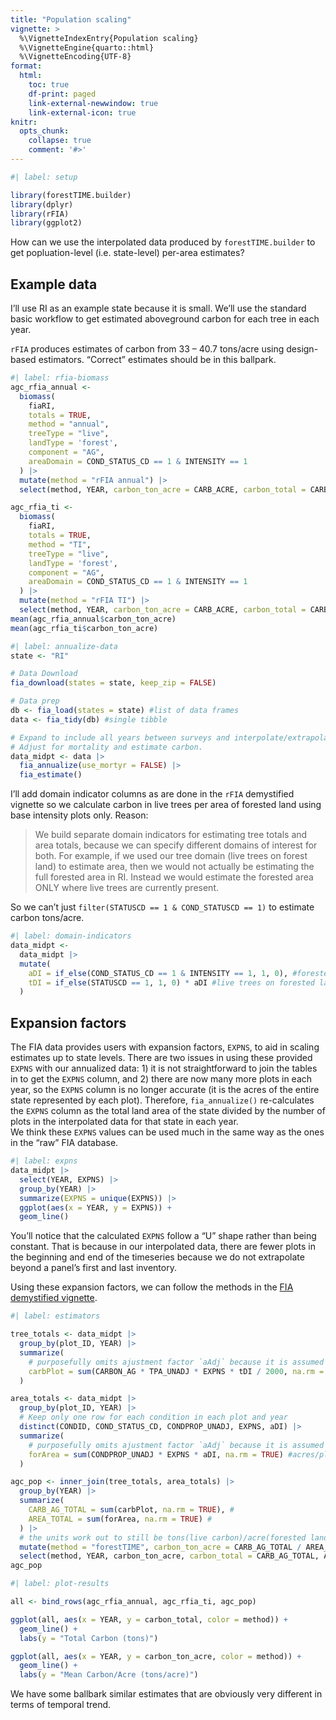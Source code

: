 ```yaml
---
title: "Population scaling"
vignette: >
  %\VignetteIndexEntry{Population scaling}
  %\VignetteEngine{quarto::html}
  %\VignetteEncoding{UTF-8}
format:
  html:
    toc: true
    df-print: paged
    link-external-newwindow: true
    link-external-icon: true
knitr:
  opts_chunk:
    collapse: true
    comment: '#>'
---
```


```r
#| label: setup

library(forestTIME.builder)
library(dplyr)
library(rFIA)
library(ggplot2)
```

How can we use the interpolated data produced by `forestTIME.builder` to get popluation-level (i.e. state-level) per-area estimates?

## Example data

I'll use RI as an example state because it is small.
We'll use the standard basic workflow to get estimated aboveground carbon for each tree in each year.

::: callout-important
`rFIA` produces estimates of carbon from 33 -- 40.7 tons/acre using design-based estimators.
"Correct" estimates should be in this ballpark.

```r
#| label: rfia-biomass
agc_rfia_annual <-
  biomass(
    fiaRI,
    totals = TRUE,
    method = "annual",
    treeType = "live",
    landType = 'forest',
    component = "AG",
    areaDomain = COND_STATUS_CD == 1 & INTENSITY == 1
  ) |>
  mutate(method = "rFIA annual") |>
  select(method, YEAR, carbon_ton_acre = CARB_ACRE, carbon_total = CARB_TOTAL)

agc_rfia_ti <-
  biomass(
    fiaRI,
    totals = TRUE,
    method = "TI",
    treeType = "live",
    landType = 'forest',
    component = "AG",
    areaDomain = COND_STATUS_CD == 1 & INTENSITY == 1
  ) |>
  mutate(method = "rFIA TI") |>
  select(method, YEAR, carbon_ton_acre = CARB_ACRE, carbon_total = CARB_TOTAL)
mean(agc_rfia_annual$carbon_ton_acre)
mean(agc_rfia_ti$carbon_ton_acre)
```
:::

```r
#| label: annualize-data
state <- "RI"

# Data Download
fia_download(states = state, keep_zip = FALSE)

# Data prep
db <- fia_load(states = state) #list of data frames
data <- fia_tidy(db) #single tibble

# Expand to include all years between surveys and interpolate/extrapolate
# Adjust for mortality and estimate carbon.
data_midpt <- data |>
  fia_annualize(use_mortyr = FALSE) |>
  fia_estimate()
```

I'll add domain indicator columns as are done in the `rFIA` demystified vignette so we calculate carbon in live trees per area of forested land using base intensity plots only.
Reason:

> We build separate domain indicators for estimating tree totals and area totals, because we can specify different domains of interest for both.
> For example, if we used our tree domain (live trees on forest land) to estimate area, then we would not actually be estimating the full forested area in RI.
> Instead we would estimate the forested area ONLY where live trees are currently present.

So we can't just `filter(STATUSCD == 1 & COND_STATUSCD == 1)` to estimate carbon tons/acre.

```r
#| label: domain-indicators
data_midpt <-
  data_midpt |>
  mutate(
    aDI = if_else(COND_STATUS_CD == 1 & INTENSITY == 1, 1, 0), #forested land
    tDI = if_else(STATUSCD == 1, 1, 0) * aDI #live trees on forested land
  )
```

## Expansion factors

The FIA data provides users with expansion factors, `EXPNS`, to aid in scaling estimates up to state levels.
There are two issues in using these provided `EXPNS` with our annualized data: 1) it is not straightforward to join the tables in to get the `EXPNS` column, and 2) there are now many more plots in each year, so the `EXPNS` column is no longer accurate (it is the acres of the entire state represented by each plot). 
Therefore, `fia_annualize()` re-calculates the `EXPNS` column as the total land area of the state divided by the number of plots in the interpolated data for that state in each year.  
We think these `EXPNS` values can be used much in the same way as the ones in the "raw" FIA database.

```r
#| label: expns
data_midpt |>
  select(YEAR, EXPNS) |>
  group_by(YEAR) |>
  summarize(EXPNS = unique(EXPNS)) |>
  ggplot(aes(x = YEAR, y = EXPNS)) +
  geom_line()
```

You'll notice that the calculated `EXPNS` follow a "U" shape rather than being constant.
That is because in our interpolated data, there are fewer plots in the beginning and end of the timeseries because we do not extrapolate beyond a panel's first and last inventory.

Using these expansion factors, we can follow the methods in the [FIA demystified vignette](https://doserlab.com/files/rfia/articles/fiademystified#without-sampling-errors).

```r
#| label: estimators

tree_totals <- data_midpt |>
  group_by(plot_ID, YEAR) |>
  summarize(
    # purposefully omits ajustment factor `aAdj` because it is assumed to be 1
    carbPlot = sum(CARBON_AG * TPA_UNADJ * EXPNS * tDI / 2000, na.rm = TRUE), #tons/plot
  )

area_totals <- data_midpt |>
  group_by(plot_ID, YEAR) |>
  # Keep only one row for each condition in each plot and year
  distinct(CONDID, COND_STATUS_CD, CONDPROP_UNADJ, EXPNS, aDI) |>
  summarize(
    # purposefully omits ajustment factor `aAdj` because it is assumed to be 1
    forArea = sum(CONDPROP_UNADJ * EXPNS * aDI, na.rm = TRUE) #acres/plot
  )

agc_pop <- inner_join(tree_totals, area_totals) |> 
  group_by(YEAR) |> 
  summarize(
    CARB_AG_TOTAL = sum(carbPlot, na.rm = TRUE), #
    AREA_TOTAL = sum(forArea, na.rm = TRUE) #
  ) |>
  # the units work out to still be tons(live carbon)/acre(forested land) even if the variable names are misleading
  mutate(method = "forestTIME", carbon_ton_acre = CARB_AG_TOTAL / AREA_TOTAL) |>
  select(method, YEAR, carbon_ton_acre, carbon_total = CARB_AG_TOTAL, AREA_TOTAL)
agc_pop
```

```r
#| label: plot-results

all <- bind_rows(agc_rfia_annual, agc_rfia_ti, agc_pop) 

ggplot(all, aes(x = YEAR, y = carbon_total, color = method)) +
  geom_line() +
  labs(y = "Total Carbon (tons)")

ggplot(all, aes(x = YEAR, y = carbon_ton_acre, color = method)) +
  geom_line() +
  labs(y = "Mean Carbon/Acre (tons/acre)")

```

We have some ballbark similar estimates that are obviously very different in terms of temporal trend.